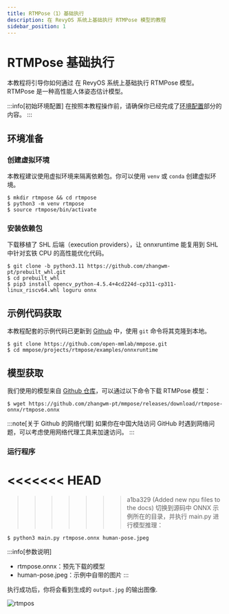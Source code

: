 ```yaml
---
title: RTMPose（1）基础执行
description: 在 RevyOS 系统上基础执行 RTMPose 模型的教程
sidebar_position: 1
---
```



# RTMPose 基础执行

本教程将引导你如何通过 在 RevyOS 系统上基础执行 RTMPose 模型。RTMPose 是一种高性能人体姿态估计模型。

:::info[初始环境配置]
在按照本教程操作前，请确保你已经完成了[环境配置](../../env)部分的内容。
:::

## 环境准备

### 创建虚拟环境

本教程建议使用虚拟环境来隔离依赖包。你可以使用 `venv` 或 `conda` 创建虚拟环境。

```shell-session
$ mkdir rtmpose && cd rtmpose
$ python3 -m venv rtmpose
$ source rtmpose/bin/activate
```

### 安装依赖包

下载移植了 SHL 后端（execution providers），让 onnxruntime 能复用到 SHL 中针对玄铁 CPU 的高性能优化代码。

```shell-session
$ git clone -b python3.11 https://github.com/zhangwm-pt/prebuilt_whl.git
$ cd prebuilt_whl
$ pip3 install opencv_python-4.5.4+4cd224d-cp311-cp311-linux_riscv64.whl loguru onnx
```

## 示例代码获取

本教程配套的示例代码已更新到 [Github](https://github.com/open-mmlab/mmpose) 中，使用 `git` 命令将其克隆到本地。

```shell-session
$ git clone https://github.com/open-mmlab/mmpose.git
$ cd mmpose/projects/rtmpose/examples/onnxruntime
```


## 模型获取

我们使用的模型来自 [Github 仓库](https://github.com/zhangwm-pt/mmpose/releases/download/rtmpose-onnx/rtmpose.onnx)，可以通过以下命令下载 RTMPose 模型：

```shell-session
$ wget https://github.com/zhangwm-pt/mmpose/releases/download/rtmpose-onnx/rtmpose.onnx
```

:::note[关于 Github 的网络代理]
如果你在中国大陆访问 GitHub 时遇到网络问题，可以考虑使用网络代理工具来加速访问。
:::


### 运行程序

<<<<<<< HEAD
=======

>>>>>>> a1ba329 (Added new npu files to the docs)
切换到源码中 ONNX 示例所在的目录，并执行 main.py 进行模型推理：

```shell-session
$ python3 main.py rtmpose.onnx human-pose.jpeg
``` 

:::info[参数说明]
- rtmpose.onnx：预先下载的模型
- human-pose.jpeg：示例中自带的图片
:::

执行成功后，你将会看到生成的 `output.jpg` 的输出图像.

![rtmpos](/img/image-for-flash/rtmpose.png)



